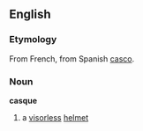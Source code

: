 ==English==
===Etymology===
From French, from Spanish [[casco]].
===Noun===
'''casque'''

#a [[visor]]less [[helmet]]